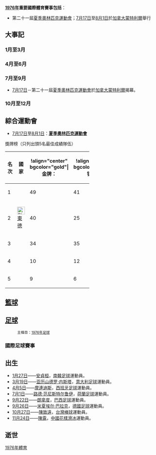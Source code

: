 {{noteTA
|1=zh-hans:亚历山德罗·内斯塔; zh-hk:尼斯達;
|2=zh-hans:路德·范尼斯特尔鲁伊;zh-hk:雲尼斯杜萊;zh-tw:路德·范尼斯特爾魯伊;
|3=zh-hans:米夏埃尔·巴拉克; zh-hk:波歷克;
}}
{{YearTopicTOC|1976|体育}}
{{C20YearInTopic|1976年}}

'''[[1976年|1976年]]重要國際體育賽事包括'''：
*第二十一屆[[1976年夏季奧林匹克運動會|夏季奧林匹克運動會]]；[[7月17日|7月17日]]至[[8月1日|8月1日]]於[[加拿大|加拿大]][[蒙特利爾|蒙特利爾]]舉行

== 大事記 ==
=== 1月至3月 ===

=== 4月至6月 ===

=== 7月至9月 ===
*[[7月17日|7月17日]]－第二十一屆[[1976年夏季奧林匹克運動會|夏季奧林匹克運動會]]於[[加拿大|加拿大]][[蒙特利爾|蒙特利爾]]揭幕。

=== 10月至12月 ===

== 綜合運動會 ==
*[[7月17日|7月17日]]至[[8月1日|8月1日]]：'''[[1976年夏季奧林匹克運動會|夏季奧林匹克運動會]]'''
獎牌榜（只列出頭5名最佳成績隊伍）
{| width=55% border="1" cellpadding="2" cellspacing="0" align="center" style="text-align:center; border-collapse:collapse;"
|- align="center"
! width=10% |名次
! width=35% |國家
|!align="center" bgcolor="gold"|'''金牌：'''
|!align="center" bgcolor="silver"|'''银牌：'''
|!align="center" bgcolor="CC9966"|'''铜牌：'''
! width=10% |總數
|-
| 1 ||align=left| {{URS}} || 49 || 41 || 35 || 125
|-
| 2 ||align=left| [[File:Flag_of_East_Germany.svg|25px]] [[東德|東德]] || 40 || 25 || 25 || 90
|-
| 3 ||align=left| {{USA}} || 34 || 35 || 25 || 94
|-
| 4 ||align=left| {{FRG}} || 10 || 12 || 17 || 39
|-
| 5 ||align=left| {{JPN}} || 9 || 6 || 10 || 25
|}

== [[籃球|籃球]] ==

== [[足球|足球]] ==
:<small>主條目：[[1976年足球|1976年足球]]</small>
=== 國際足球賽事 ===

== 出生 ==
*[[1月27日|1月27日]]——[[安貞桓|安貞桓]]，[[南韓|南韓]][[足球|足球]]運動員。
*[[3月19日|3月19日]]——[[亚历山德罗·内斯塔|亚历山德罗·内斯塔]]，[[意大利|意大利]][[足球|足球]]運動員。
*[[4月5日|4月5日]]——[[摩連迪斯|摩連迪斯]]，[[西班牙|西班牙]][[足球|足球]]運動員。
*[[7月1日|7月1日]]——[[路德·范尼斯特尔鲁伊|路德·范尼斯特尔鲁伊]]，[[荷蘭|荷蘭]][[足球|足球]]運動員。
*[[9月22日|9月22日]]——[[朗拿度|朗拿度]]，[[巴西|巴西]][[足球|足球]]運動員。
*[[9月26日|9月26日]]——[[米夏埃尔·巴拉克|米夏埃尔·巴拉克]]，[[德國|德國]][[足球|足球]]運動員。
*[[10月27日|10月27日]]——[[陳致遠|陳致遠]]，[[台灣|台灣]][[棒球|棒球]]運動員。
*[[11月24日|11月24日]]——[[陳露|陳露]]，[[中國|中國]][[花樣滑冰|花樣滑冰]]運動員。

== 逝世 ==

[[Category:1976年體育|]]